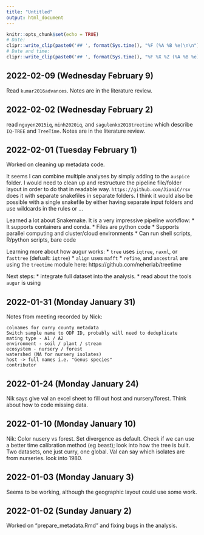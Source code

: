 ```yaml
---
title: "Untitled"
output: html_document
---
```


```r
knitr::opts_chunk$set(echo = TRUE)
# Date: 
clipr::write_clip(paste0('## ', format(Sys.time(), "%F (%A %B %e)\n\n")))
# Date and time:
clipr::write_clip(paste0('## ', format(Sys.time(), "%F %X %Z (%A %B %e)\n\n")))
```

## 2022-02-09 (Wednesday February  9)

Read `kumar2016advances`. Notes are in the literature review.

## 2022-02-02 (Wednesday February  2)

read `nguyen2015iq`, `minh2020iq`, and `sagulenko2018treetime` which describe `IQ-TREE` and `TreeTime`.
Notes are in the literature review.

## 2022-02-01 (Tuesday February  1)

Worked on cleaning up metadata code.

It seems I can combine multiple analyses by simply adding to the `auspice` folder.
I would need to clean up and restructure the pipeline file/folder layout in order to do that in readable way.
`https://github.com/JianiC/rsv` does it with separate snakefiles in separate folders.
I think it would also be possible with a single snakefile by either having separate input folders and use wildcards in the rules or ...

Learned a lot about Snakemake.
It is a very impressive pipeline workflow:
  * It supports containers and conda.
  * Files are python code
  * Supports parallel computing and cluster/cloud environments
  * Can run shell scripts, R/python scripts, bare code 

Learning more about how augur works:
  * `tree` uses `iqtree`, `raxml`, or `fasttree` (defualt: `iqtree`)
  * `align` uses `mafft`
  * `refine`, and `ancestral` are using the `treetime` module here: https://github.com/neherlab/treetime

Next steps:
  * integrate full dataset into the analysis.
  * read about the tools `augur` is using
  
## 2022-01-31 (Monday January 31)
  
Notes from meeting recorded by Nick: 

    colnames for curry county metadata
    Switch sample name to ODF ID, probably will need to deduplicate
    mating type - A1 / A2
    environment - soil / plant / stream
    ecosystem - nursery / forest
    watershed (NA for nursery isolates)
    host -> full names i.e. "Genus species"
    contributor


## 2022-01-24 (Monday January 24)

Nik says give val an excel sheet to fill out host and nursery/forest.
Think about how to code missing data.


## 2022-01-10 (Monday January 10)


Nik: Color nusery vs forest. Set divergence as default. Check if we can use a better time calibration method (eg beast); look into how the tree is built. Two datasets, one just curry, one global. Val can say which isolates are from nurseries. look into 1980.

## 2022-01-03 (Monday January  3)

Seems to be working, although the geographic layout could use some work.

## 2022-01-02 (Sunday January  2)

Worked on "prepare_metadata.Rmd" and fixing bugs in the analysis.

